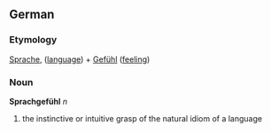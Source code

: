 ==German==
===Etymology===
[[Sprache]], ([[language]]) + [[Gefühl]] ([[feeling]])

===Noun===
'''Sprachgefühl''' ''n''

# the instinctive or intuitive grasp of the natural idiom of a language